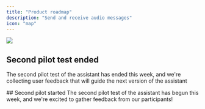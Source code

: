 ```yaml
---
title: "Product roadmap"
description: "Send and receive audio messages"
icon: "map"
---
```



<Update label="9/6/2025" description="Event">

  <Frame>
    <img src="/images/cati_banner.png" />
  </Frame>

  ## Second pilot test ended
  The second pilot test of the assistant has ended this week, and we're collecting 
  user feedback that will guide the next version of the assistant
</Update>

<Update label="5/5/2025" description="Event">
  ## Second pilot started
  The second pilot test of the assistant has begun this week, and we're excited to gather feedback from our participants!
</Update>

